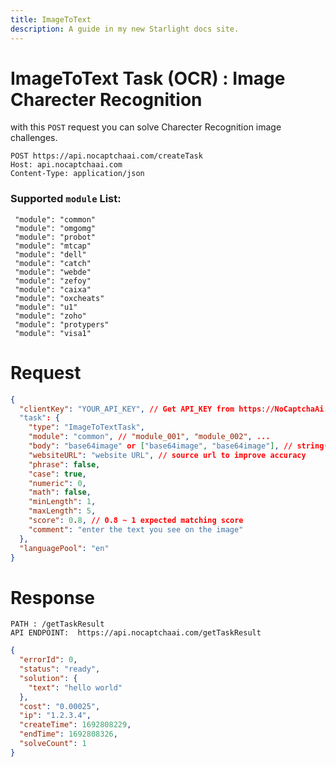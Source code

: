 ```yaml
---
title: ImageToText
description: A guide in my new Starlight docs site.
---
```



# ImageToText Task (OCR) : Image Charecter Recognition

with this `POST` request you can solve Charecter Recognition image challenges.


<LinkButtons />



```
POST https://api.nocaptchaai.com/createTask
Host: api.nocaptchaai.com
Content-Type: application/json
```

### Supported `module` List:
```
 "module": "common"
 "module": "omgomg"
 "module": "probot"
 "module": "mtcap"
 "module": "dell"
 "module": "catch"
 "module": "webde"
 "module": "zefoy"
 "module": "caixa"
 "module": "oxcheats"
 "module": "u1"
 "module": "zoho"
 "module": "protypers"
 "module": "visa1"
```

<LinkCard
  title="Need Custom OCR model solutions (One time Fee Applied) ?"
  href="mailto:ai@nocaptchaai.com"
  description="EMAIL us for custom OCR model solutions. 90+ Percent accuracy. 99% Uptime. Cheaper"
/>


# Request

```json
{
  "clientKey": "YOUR_API_KEY", // Get API_KEY from https://NoCaptchaAi.com
  "task": {
    "type": "ImageToTextTask",
    "module": "common", // "module_001", "module_002", ...
    "body": "base64image" or ["base64image", "base64image"], // string(single) or array(multiple) of base64 of the main images
    "websiteURL": "website URL", // source url to improve accuracy
    "phrase": false,
    "case": true,
    "numeric": 0,
    "math": false,
    "minLength": 1,
    "maxLength": 5,
    "score": 0.8, // 0.8 ~ 1 expected matching score
    "comment": "enter the text you see on the image"
  },
  "languagePool": "en"
}
```

# Response

```
PATH : /getTaskResult
API ENDPOINT:  https://api.nocaptchaai.com/getTaskResult
```

```json
{
  "errorId": 0,
  "status": "ready",
  "solution": {
    "text": "hello world"
  },
  "cost": "0.00025",
  "ip": "1.2.3.4",
  "createTime": 1692808229,
  "endTime": 1692808326,
  "solveCount": 1
}
```

<Aside>
<LinkCard
  title="Need Custom OCR model solutions (One time Fee Applied) ?"
  href="mailto:ai@nocaptchaai.com"
  description="EMAIL us for custom OCR model solutions. 90+ Percent accuracy. 99% Uptime. Cheaper"
/>
</Aside>